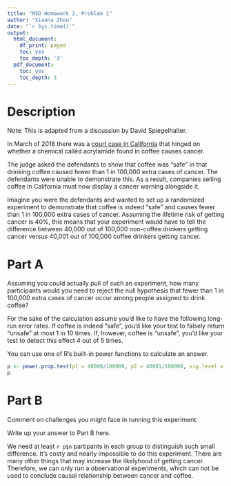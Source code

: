```yaml
---
title: "MSD Homework 2, Problem 1"
author: "Xiaona Zhou"
date: "`r Sys.time()`"
output:
  html_document:
    df_print: paged
    toc: yes
    toc_depth: '3'
  pdf_document:
    toc: yes
    toc_depth: 3
---
```


# Description

Note: This is adapted from a discussion by David Spiegelhalter.

In March of 2018 there was a [court case in California](https://www.washingtonpost.com/news/to-your-health/wp/2018/03/29/coffee-must-carry-cancer-warning-california-judge-rules/) that hinged on whether a chemical called acrylamide found in coffee causes cancer.

The judge asked the defendants to show that coffee was "safe" in that drinking coffee caused fewer than 1 in 100,000 extra cases of cancer. The defendants were unable to demonstrate this. As a result, companies selling coffee in California must now display a cancer warning alongside it.

Imagine you were the defendants and wanted to set up a randomized experiment to demonstrate that coffee is indeed "safe" and causes fewer than 1 in 100,000 extra cases of cancer. Assuming the lifetime risk of getting cancer is 40%, this means that your experiment would have to tell the difference between 40,000 out of 100,000 non-coffee drinkers getting cancer versus 40,001 out of 100,000 coffee drinkers getting cancer.

# Part A

Assuming you could actually pull of such an experiment, how many participants would you need to reject the null hypothesis that fewer than 1 in 100,000 extra cases of cancer occur among people assigned to drink coffee? 

For the sake of the calculation assume you'd like to have the following long-run error rates. If coffee is indeed "safe", you'd like your test to falsely return "unsafe" at most 1 in 10 times. If, however, coffee is "unsafe", you'd like your test to detect this effect 4 out of 5 times.

You can use one of R's built-in power functions to calculate an answer.

```r


p <- power.prop.test(p1 = 40000/100000, p2 = 40001/100000, sig.level = 0.1, power = 0.80)
p
```

# Part B

Comment on challenges you might face in running this experiment.

Write up your answer to Part B here.

We need at least `r p$n` partipants in each group to distinguish such small difference. It's costy and nearly impossible to do this experiment. There are many other things that may increase the likelyhood of getting cancer. Therefore, we can only run a observational experiments, which can not be used to conclude causal relationship between cancer and coffee. 
